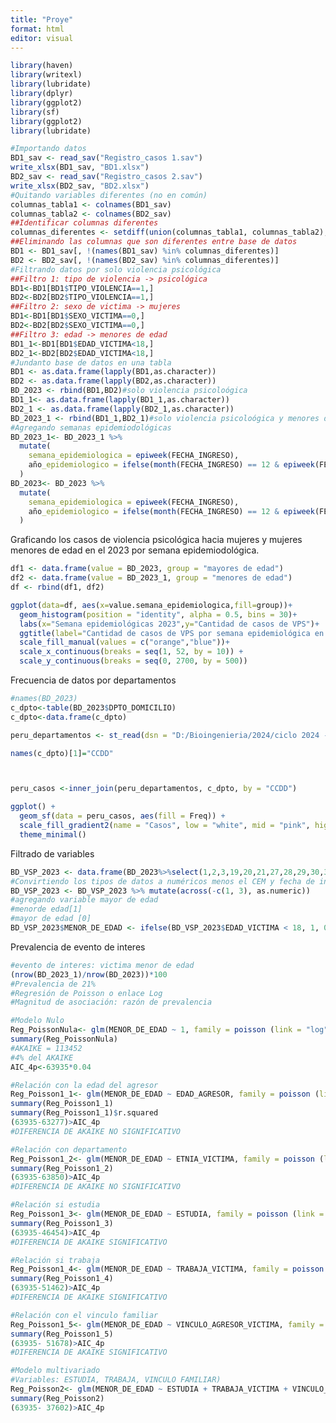 ```yaml
---
title: "Proye"
format: html
editor: visual
---
```


```r
library(haven)
library(writexl)
library(lubridate)
library(dplyr)
library(ggplot2)
library(sf)
library(ggplot2)
library(lubridate)
```

```r
#Importando datos
BD1_sav <- read_sav("Registro_casos 1.sav")
write_xlsx(BD1_sav, "BD1.xlsx")
BD2_sav <- read_sav("Registro_casos 2.sav")
write_xlsx(BD2_sav, "BD2.xlsx")
#Quitando variables diferentes (no en común)
columnas_tabla1 <- colnames(BD1_sav)
columnas_tabla2 <- colnames(BD2_sav)
##Identificar columnas diferentes
columnas_diferentes <- setdiff(union(columnas_tabla1, columnas_tabla2), intersect(columnas_tabla1, columnas_tabla2))
##Eliminando las columnas que son diferentes entre base de datos 
BD1 <- BD1_sav[, !(names(BD1_sav) %in% columnas_diferentes)]
BD2 <- BD2_sav[, !(names(BD2_sav) %in% columnas_diferentes)]
#Filtrando datos por solo violencia psicológica
##Filtro 1: tipo de violencia -> psicológica
BD1<-BD1[BD1$TIPO_VIOLENCIA==1,]
BD2<-BD2[BD2$TIPO_VIOLENCIA==1,]
##Filtro 2: sexo de victima -> mujeres
BD1<-BD1[BD1$SEXO_VICTIMA==0,]
BD2<-BD2[BD2$SEXO_VICTIMA==0,]
##Filtro 3: edad -> menores de edad
BD1_1<-BD1[BD1$EDAD_VICTIMA<18,]
BD2_1<-BD2[BD2$EDAD_VICTIMA<18,]
#Jundanto base de datos en una tabla 
BD1 <- as.data.frame(lapply(BD1,as.character))
BD2 <- as.data.frame(lapply(BD2,as.character))
BD_2023 <- rbind(BD1,BD2)#solo violencia psicoloógica
BD1_1<- as.data.frame(lapply(BD1_1,as.character))
BD2_1 <- as.data.frame(lapply(BD2_1,as.character))
BD_2023_1 <- rbind(BD1_1,BD2_1)#solo violencia psicoloógica y menores de 18
#Agregando semanas epidemiodológicas
BD_2023_1<- BD_2023_1 %>%
  mutate(
    semana_epidemiologica = epiweek(FECHA_INGRESO),
    año_epidemiologico = ifelse(month(FECHA_INGRESO) == 12 & epiweek(FECHA_INGRESO) == 1, year(FECHA_INGRESO) + 1, year(FECHA_INGRESO))
  )
BD_2023<- BD_2023 %>%
  mutate(
    semana_epidemiologica = epiweek(FECHA_INGRESO),
    año_epidemiologico = ifelse(month(FECHA_INGRESO) == 12 & epiweek(FECHA_INGRESO) == 1, year(FECHA_INGRESO) + 1, year(FECHA_INGRESO))
  )
```

Graficando los casos de violencia psicológica hacia mujeres y mujeres menores de edad en el 2023 por semana epidemiodológica.

```r
df1 <- data.frame(value = BD_2023, group = "mayores de edad")
df2 <- data.frame(value = BD_2023_1, group = "menores de edad")
df <- rbind(df1, df2)

ggplot(data=df, aes(x=value.semana_epidemiologica,fill=group))+
  geom_histogram(position = "identity", alpha = 0.5, bins = 30)+
  labs(x="Semana epidemiológicas 2023",y="Cantidad de casos de VPS")+
  ggtitle(label="Cantidad de casos de VPS por semana epidemiológica en el 2023")+
  scale_fill_manual(values = c("orange","blue"))+
  scale_x_continuous(breaks = seq(1, 52, by = 10)) +
  scale_y_continuous(breaks = seq(0, 2700, by = 500))
```

Frecuencia de datos por departamentos

```r
#names(BD_2023)
c_dpto<-table(BD_2023$DPTO_DOMICILIO)
c_dpto<-data.frame(c_dpto)

peru_departamentos <- st_read(dsn = "D:/Bioingenieria/2024/ciclo 2024 - 1/Bioestadística/Proyecto/dp.shp")

names(c_dpto)[1]="CCDD"



peru_casos <-inner_join(peru_departamentos, c_dpto, by = "CCDD")

ggplot() +
  geom_sf(data = peru_casos, aes(fill = Freq)) +
  scale_fill_gradient2(name = "Casos", low = "white", mid = "pink", high = "red", midpoint = median (peru_casos$Freq)) +  # Define un color de punto medio +
  theme_minimal()
```

Filtrado de variables

```r
BD_VSP_2023 <- data.frame(BD_2023%>%select(1,2,3,19,20,21,27,28,29,30,34,35,38,44,57,58,59,60,61,63,64,65,66,69,70,71,72,73,74,75,76,77,78,79,80,81,82,83,84,85,86,87,88,89,90,91,92,93,94,95,96,97,98,99,100,101,102,103,126,127,129,131,153,156,157,160,161,162,163,164,165))
#Convirtiendo los tipos de datos a numéricos menos el CEM y fecha de ingreso
BD_VSP_2023 <- BD_VSP_2023 %>% mutate(across(-c(1, 3), as.numeric))
#agregando variable mayor de edad
#menorde edad[1]
#mayor de edad [0]
BD_VSP_2023$MENOR_DE_EDAD <- ifelse(BD_VSP_2023$EDAD_VICTIMA < 18, 1, 0)
```

Prevalencia de evento de interes

```r
#evento de interes: victima menor de edad
(nrow(BD_2023_1)/nrow(BD_2023))*100
#Prevalencia de 21% 
#Regresión de Poisson o enlace Log
#Magnitud de asociación: razón de prevalencia
```

```r
#Modelo Nulo
Reg_PoissonNula<- glm(MENOR_DE_EDAD ~ 1, family = poisson (link = "log"), data = BD_VSP_2023)
summary(Reg_PoissonNula)
#AKAIKE = 113452
#4% del AKAIKE
AIC_4p<-63935*0.04
```

```r
#Relación con la edad del agresor
Reg_Poisson1_1<- glm(MENOR_DE_EDAD ~ EDAD_AGRESOR, family = poisson (link = "log"), data = BD_VSP_2023)
summary(Reg_Poisson1_1)
summary(Reg_Poisson1_1)$r.squared
(63935-63277)>AIC_4p
#DIFERENCIA DE AKAIKE NO SIGNIFICATIVO
```

```r
#Relación con departamento
Reg_Poisson1_2<- glm(MENOR_DE_EDAD ~ ETNIA_VICTIMA, family = poisson (link = "log"), data = BD_VSP_2023)
summary(Reg_Poisson1_2)
(63935-63850)>AIC_4p
#DIFERENCIA DE AKAIKE NO SIGNIFICATIVO
```

```r
#Relación si estudia
Reg_Poisson1_3<- glm(MENOR_DE_EDAD ~ ESTUDIA, family = poisson (link = "log"), data = BD_VSP_2023)
summary(Reg_Poisson1_3)
(63935-46454)>AIC_4p
#DIFERENCIA DE AKAIKE SIGNIFICATIVO
```

```r
#Relación si trabaja
Reg_Poisson1_4<- glm(MENOR_DE_EDAD ~ TRABAJA_VICTIMA, family = poisson (link = "log"), data = BD_VSP_2023)
summary(Reg_Poisson1_4)
(63935-51462)>AIC_4p
#DIFERENCIA DE AKAIKE SIGNIFICATIVO
```

```r
#Relación con el vinculo familiar
Reg_Poisson1_5<- glm(MENOR_DE_EDAD ~ VINCULO_AGRESOR_VICTIMA, family = poisson (link = "log"), data = BD_VSP_2023)
summary(Reg_Poisson1_5)
(63935- 51678)>AIC_4p
#DIFERENCIA DE AKAIKE SIGNIFICATIVO
```

```r
#Modelo multivariado
#Variables: ESTUDIA, TRABAJA, VINCULO FAMILIAR)
Reg_Poisson2<- glm(MENOR_DE_EDAD ~ ESTUDIA + TRABAJA_VICTIMA + VINCULO_AGRESOR_VICTIMA, family = poisson(link = "log"), data = BD_VSP_2023)
summary(Reg_Poisson2)
(63935- 37602)>AIC_4p
```
